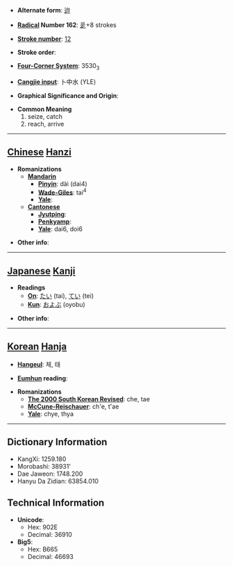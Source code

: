 * '''Alternate form''': [[迨]]

* '''[[Wiktionary:Chinese radical index| Radical]] Number 162''': [[Wiktionary:Chinese radical index 辵|辵]]+8 strokes

* '''[[Wiktionary:Chinese total strokes index|Stroke number]]''': [[Wiktionary:Chinese total strokes index 12|12]]

* '''Stroke order''': 

* '''[[Wiktionary:Chinese four corner index|Four-Corner System]]''': 3530<sub>3</sub>

* '''[[Wiktionary:Chinese Cangjie index|Cangjie input]]''': 卜中水 (YLE)

* '''Graphical Significance and Origin''': 

* '''Common Meaning'''
*#seize, catch
*# reach, arrive


----

== [[Chinese]] [[Hanzi]] ==

* '''Romanizations'''
** '''[[Mandarin]]'''
*** '''[[Pinyin]]''': dài (dai4)
*** '''[[Wade-Giles]]''': tai<sup>4</sup>
*** '''[[Yale]]''': 
** '''[[Cantonese]]'''
*** '''[[Jyutping]]''':
*** '''[[Penkyamp]]''': 
*** '''[[Yale]]''': dai6, doi6

* '''Other info''': 

----

== [[Japanese]] [[Kanji]] ==

* '''Readings'''
** '''[[On]]''': [[たい]] (tai), [[てい]] (tei)
** '''[[Kun]]''': [[およぶ]] (oyobu)

* '''Other info''':  

----

== [[Korean]] [[Hanja]] ==

* '''[[Hangeul]]''': 체, 태

* '''[[Eumhun]] reading''': 

* '''Romanizations'''
** '''[[The 2000 South Korean Revised Romanization|The 2000 South Korean Revised]]''': che, tae
** '''[[McCune-Reischauer]]''': ch'e, t'ae
** '''[[Yale]]''': chye, thya

----

== Dictionary Information ==

* KangXi: 1259.180
* Morobashi: 38931'
* Dae Jaweon: 1748.200
* Hanyu Da Zidian: 63854.010

== Technical Information ==

* '''Unicode''':
** Hex: 902E
** Decimal: 36910
* '''Big5''':
** Hex: B665
** Decimal: 46693